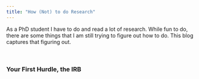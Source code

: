 ```yaml
---
title: "How (Not) to do Research"
---
```


As a PhD student I have to do and read a lot of research. While fun to do, there are some things that I am still trying to figure out how to do. This blog captures that figuring out. 

<br>

### Your First Hurdle, the IRB








